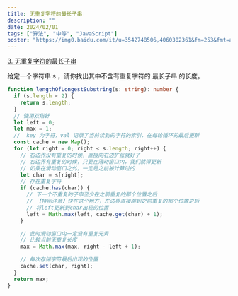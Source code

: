 ```yaml
---
title: 无重复字符的最长子串
description: ""
date: 2024/02/01
tags: ["算法", "中等", "JavaScript"]
poster: "https://img0.baidu.com/it/u=3542748506,4060302361&fm=253&fmt=auto&app=138&f=JPEG?w=800&h=500"
---
```


[3. 无重复字符的最长子串](https://leetcode.cn/problems/longest-substring-without-repeating-characters/)

给定一个字符串 s ，请你找出其中不含有重复字符的 最长子串 的长度。

```typescript
function lengthOfLongestSubstring(s: string): number {
  if (s.length < 2) {
    return s.length;
  }
  // 使用双指针
  let left = 0;
  let max = 1;
  //  key 为字符，val 记录了当前读到的字符的索引，在每轮循环的最后更新
  const cache = new Map();
  for (let right = 0; right < s.length; right++) {
    // 右边界没有重复的时候，直接向右边扩张就好了
    // 右边界有重复的时候，只要在滑动窗口内，我们就得更新
    // 如果在滑动窗口之外，一定是之前被计算过的
    let char = s[right];
    // 存在重复字符
    if (cache.has(char)) {
      // 下一个不重复的子串至少在之前重复的那个位置之后
      // 【特别注意】快在这个地方，左边界直接跳到之前重复的那个位置之后
      // 将left更新到char出现的位置
      left = Math.max(left, cache.get(char) + 1);
    }

    // 此时滑动窗口内一定没有重复元素
    // 比较当前无重复长度
    max = Math.max(max, right - left + 1);

    // 每次存储字符最后出现的位置
    cache.set(char, right);
  }
  return max;
}
```

